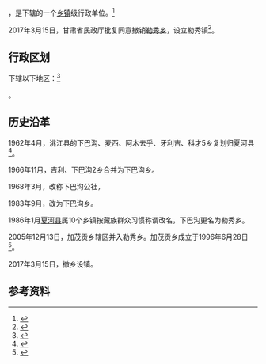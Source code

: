{{中国乡级行政区|62/30/01/204/000}}

'''{{PAGENAMEBASE}}'''，是{{PRC admin/fullname|62/30/01/204/000|3}}下辖的一个[[乡镇|乡镇]]级行政单位。<ref>{{PRC admin/ref sgc|{{PRC admin/parent|62/30/01/204/000}}}}</ref>

2017年3月15日，甘肃省民政厅批复同意撤销[[勒秀乡|勒秀乡]]，设立勒秀镇<ref>{{Cite web |url=http://www.gsmz.gov.cn/articles/2017/04/16/article_24_111146_1.html |title=甘肃省民政厅关于甘南州七县一市26个乡撤乡改镇的批复（甘民复〔2017〕46号） |accessdate=2017-09-16 |archive-date=2017-06-29 |archive-url=https://web.archive.org/web/20170629100108/http://www.gsmz.gov.cn/articles/2017/04/16/article_24_111146_1.html |dead-url=yes }}</ref>。

== 行政区划 ==

{{PAGENAMEBASE}}下辖以下地区：<ref>{{PRC admin/ref sgc|62/30/01/204/000}}</ref>

{{PRC admin/children|62/30/01/204/000}}。

==历史沿革==
1962年4月，洮江县的下巴沟、麦西、阿木去乎、牙利吉、科才5乡复划归夏河县<ref>{{cite book |author1=甘南州地方史志编纂委员会 |title=《甘南州志》 |date=1999年9月 |publisher=民族出版社}}</ref>。

1966年11月，吉利、下巴沟2乡合并为下巴沟乡。

1968年3月，改称下巴沟公社，

1983年9月，改为下巴沟乡。

1986年1月[[夏河县|夏河县]]属10个乡镇按藏族群众习惯称谓改名，下巴沟更名为勒秀乡。

2005年12月13日，加茂贡乡辖区并入勒秀乡。加茂贡乡成立于1996年6月28日<ref>{{cite web |title=合作市勒秀镇工作职能 |url=http://www.hezuo.gov.cn/info/1201/24768.htm |website=合作市人民政府 |accessdate=2020-09-28}}</ref>。

2017年3月15日，撤乡设镇。

== 参考资料 ==

{{reflist}}

{{行政区划小作品}}
{{PRC admin/navcat|62/30/01/204/000}}